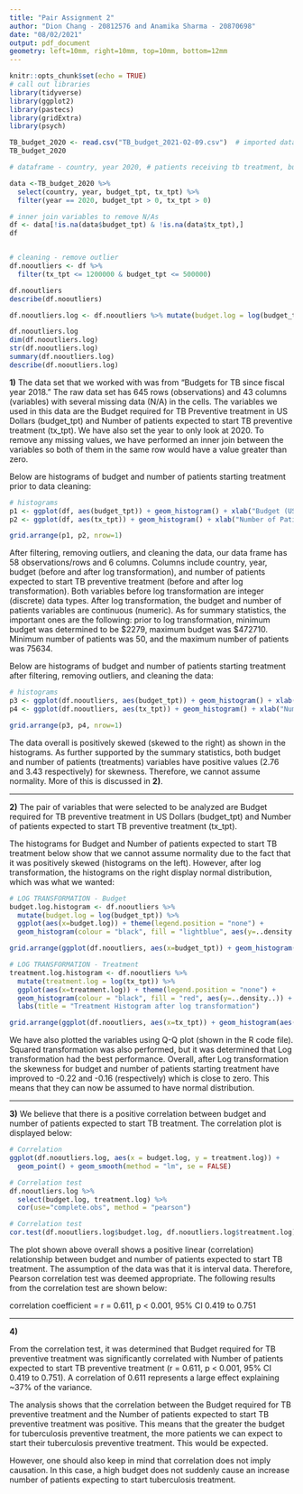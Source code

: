 ---
title: "Pair Assignment 2"
author: "Dion Chang - 20812576 and Anamika Sharma - 20870698"
date: "08/02/2021"
output: pdf_document
geometry: left=10mm, right=10mm, top=10mm, bottom=12mm
---

```{r setup, include=FALSE}
knitr::opts_chunk$set(echo = TRUE)
# call out libraries
library(tidyverse)
library(ggplot2)
library(pastecs)
library(gridExtra)
library(psych)
```

```{r, include=FALSE}
TB_budget_2020 <- read.csv("TB_budget_2021-02-09.csv")  # imported data from files
TB_budget_2020

# dataframe - country, year 2020, # patients receiving tb treatment, budget

data <-TB_budget_2020 %>%
  select(country, year, budget_tpt, tx_tpt) %>%
  filter(year == 2020, budget_tpt > 0, tx_tpt > 0)

# inner join variables to remove N/As
df <- data[!is.na(data$budget_tpt) & !is.na(data$tx_tpt),]
df


# cleaning - remove outlier
df.nooutliers <- df %>%
  filter(tx_tpt <= 1200000 & budget_tpt <= 500000)

df.nooutliers
describe(df.nooutliers)

df.nooutliers.log <- df.nooutliers %>% mutate(budget.log = log(budget_tpt)) %>% mutate(treatment.log = log(tx_tpt))

df.nooutliers.log
dim(df.nooutliers.log)
str(df.nooutliers.log)
summary(df.nooutliers.log)
describe(df.nooutliers.log)
```

**1)**
The data set that we worked with was from "Budgets for TB since fiscal year 2018." The raw data set has 645 rows (observations) and 43 columns (variables) with several missing data (N/A) in the cells. The variables we used in this data are the Budget required for TB Preventive treatment in US Dollars (budget_tpt) and Number of patients expected to start TB preventive treatment (tx_tpt). We have also set the year to only look at 2020. To remove any missing values, we have performed an inner join between the variables so both of them in the same row would have a value greater than zero.

Below are histograms of budget and number of patients starting treatment prior to data cleaning:

```{r echo=FALSE, fig.height=2, fig.width=9, message=FALSE, warning=FALSE}
# histograms
p1 <- ggplot(df, aes(budget_tpt)) + geom_histogram() + xlab("Budget (USD)") # budget
p2 <- ggplot(df, aes(tx_tpt)) + geom_histogram() + xlab("Number of Patients Starting Treatment") # people receiving treatment 

grid.arrange(p1, p2, nrow=1)
```

After filtering, removing outliers, and cleaning the data, our data frame has 58 observations/rows and 6 columns. Columns include country, year, budget (before and after log transformation), and number of patients expected to start TB preventive treatment (before and after log transformation). Both variables before log transformation are integer (discrete) data types. After log transformation, the budget and number of patients variables are continuous (numeric). As for summary statistics, the important ones are the following: prior to log transformation, minimum budget was determined to be $2279, maximum budget was $472710. Minimum number of patients was 50, and the maximum number of patients was 75634.

Below are histograms of budget and number of patients starting treatment after filtering, removing outliers, and cleaning the data:

```{r echo=FALSE, fig.height=2, fig.width=9, message=FALSE, warning=FALSE}
# histograms
p3 <- ggplot(df.nooutliers, aes(budget_tpt)) + geom_histogram() + xlab("Budget (USD)") # budget
p4 <- ggplot(df.nooutliers, aes(tx_tpt)) + geom_histogram() + xlab("Number of Patients Starting Treatment") # people receiving treatment

grid.arrange(p3, p4, nrow=1)
```

The data overall is positively skewed (skewed to the right) as shown in the histograms. As further supported by the summary statistics, both budget and number of patients (treatments) variables have positive values (2.76 and 3.43 respectively) for skewness. Therefore, we cannot assume normality. More of this is discussed in **2)**.

***

**2)**
The pair of variables that were selected to be analyzed are Budget required for TB preventive treatment in US Dollars (budget_tpt) and Number of patients expected to start TB preventive treatment (tx_tpt). 

The histograms for Budget and Number of patients expected to start TB treatment below show that we cannot assume normality due to the fact that it was positively skewed (histograms on the left). However, after log transformation, the histograms on the right display normal distribution, which was what we wanted:  

```{r echo=FALSE, fig.height=2, fig.width=9, message=FALSE, warning=FALSE}
# LOG TRANSFORMATION - Budget
budget.log.histogram <- df.nooutliers %>%
  mutate(budget.log = log(budget_tpt)) %>%
  ggplot(aes(x=budget.log)) + theme(legend.position = "none") +
  geom_histogram(colour = "black", fill = "lightblue", aes(y=..density..)) + labs(title="Budget Histogram after log transformation")

grid.arrange(ggplot(df.nooutliers, aes(x=budget_tpt)) + geom_histogram(aes(y=..density..),fill = "lightblue", colour = "black")+labs(title="Budget Histogram before log transformation"),budget.log.histogram, ncol=2) 
```
```{r echo=FALSE, fig.height=2, fig.width=9, message=FALSE, warning=FALSE}
# LOG TRANSFORMATION - Treatment
treatment.log.histogram <- df.nooutliers %>%
  mutate(treatment.log = log(tx_tpt)) %>%
  ggplot(aes(x=treatment.log)) + theme(legend.position = "none") +
  geom_histogram(colour = "black", fill = "red", aes(y=..density..)) +
  labs(title = "Treatment Histogram after log transformation")

grid.arrange(ggplot(df.nooutliers, aes(x=tx_tpt)) + geom_histogram(aes(y=..density..), fill = "red", colour = "black")+labs(title="Treatment Histogram before log transformation"),treatment.log.histogram, ncol=2)
```

We have also plotted the variables using Q-Q plot (shown in the R code file). Squared transformation was also performed, but it was determined that Log transformation had the best performance. Overall, after Log transformation the skewness for budget and number of patients starting treatment have improved to -0.22 and -0.16 (respectively) which is close to zero. This means that they can now be assumed to have normal distribution.

***

**3)**
We believe that there is a positive correlation between budget and number of patients expected to start TB treatment. The correlation plot is displayed below:

```{r echo=FALSE, fig.height=2, fig.width=9, message=FALSE, warning=FALSE}
# Correlation
ggplot(df.nooutliers.log, aes(x = budget.log, y = treatment.log)) +
  geom_point() + geom_smooth(method = "lm", se = FALSE)
```

```{r, include = FALSE}
# Correlation test
df.nooutliers.log %>% 
  select(budget.log, treatment.log) %>% 
  cor(use="complete.obs", method = "pearson")

# Correlation test
cor.test(df.nooutliers.log$budget.log, df.nooutliers.log$treatment.log)
```


The plot shown above overall shows a positive linear (correlation) relationship between budget and number of patients expected to start TB treatment. The assumption of the data was that it is interval data. Therefore, Pearson correlation test was deemed appropriate. The following results from the correlation test are shown below:

correlation coefficient = r = 0.611,
p < 0.001,
95% CI 0.419 to 0.751

***

**4)**

From the correlation test, it was determined that Budget required for TB preventive treatment was significantly correlated with Number of patients expected to start TB preventive treatment (r = 0.611, p < 0.001, 95% CI 0.419 to 0.751). A correlation of 0.611 represents a large effect explaining ~37% of the variance.  

The analysis shows that the correlation between the Budget required for TB preventive treatment and the Number of patients expected to start TB preventive treatment was positive. This means that the greater the budget for tuberculosis preventive treatment, the more patients we can expect to start their tuberculosis preventive treatment. This would be expected.

However, one should also keep in mind that correlation does not imply causation. In this case, a high budget does not suddenly cause an increase number of patients expecting to start tuberculosis treatment.